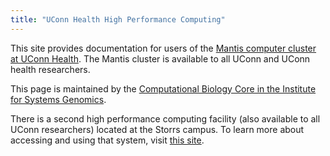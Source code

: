 ```yaml
---
title: "UConn Health High Performance Computing"
---
```


This site provides documentation for users of the [Mantis computer cluster at UConn Health](https://health.uconn.edu/high-performance-computing/). The Mantis cluster is available to all UConn and UConn health researchers. 

This page is maintained by the [Computational Biology Core in the Institute for Systems Genomics](https://bioinformatics.uconn.edu). 

There is a second high performance computing facility (also available to all UConn researchers) located at the Storrs campus. To learn more about accessing and using that system, visit [this site](https://kb.uconn.edu/space/SH/26490077279/About+Storrs+HPC). 